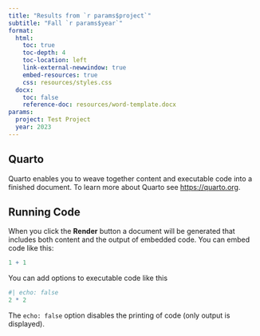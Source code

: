 ```yaml
---
title: "Results from `r params$project`"
subtitle: "Fall `r params$year`"
format:
  html: 
    toc: true
    toc-depth: 4
    toc-location: left
    link-external-newwindow: true
    embed-resources: true
    css: resources/styles.css
  docx: 
    toc: false
    reference-doc: resources/word-template.docx
params:
  project: Test Project
  year: 2023
---
```


## Quarto

Quarto enables you to weave together content and executable code into a finished document. To learn more about Quarto see <https://quarto.org>.

## Running Code

When you click the **Render** button a document will be generated that includes both content and the output of embedded code. You can embed code like this:

```r
1 + 1
```

You can add options to executable code like this 

```r
#| echo: false
2 * 2
```

The `echo: false` option disables the printing of code (only output is displayed).

